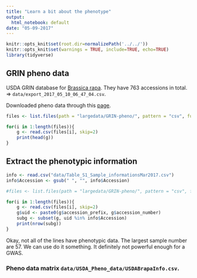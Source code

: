 ```yaml
---
title: "Learn a bit about the phenotype"
output:
  html_notebook: default
date: "05-09-2017"
---
```



```r
knitr::opts_knit$set(root.dir=normalizePath('../../'))
knitr::opts_knit$set(warnings = TRUE, include=TRUE, echo=TRUE)
library(tidyverse)
```


## GRIN pheno data

USDA GRIN database for [Brassica rapa](https://npgsweb.ars-grin.gov/gringlobal/taxonomydetail.aspx?id=7685).
They have 763 accessions in total. => `data/export_2017_05_10_06_47_04.csv`.

Downloaded pheno data through this [page](https://npgsweb.ars-grin.gov/gringlobal/AccessionObservation.aspx?id=1087059).



```r
files <- list.files(path = "largedata/GRIN-pheno/", pattern = "csv", full.names=TRUE)

for(i in 1:length(files)){
    g <- read.csv(files[i], skip=2)
    print(head(g))
}


```


## Extract the phenotypic information

```r
info <- read.csv("data/Table_S1_Sample_informationsMar2017.csv")
info$Accession <- gsub(" ", "", info$Accession)

#files <- list.files(path = "largedata/GRIN-pheno/", pattern = "csv", full.names=TRUE)

for(i in 1:length(files)){
    g <- read.csv(files[i], skip=2)
    g$uid <- paste0(g$accession_prefix, g$accession_number)
    subg <- subset(g, uid %in% info$Accession)
    print(nrow(subg))
}
```

Okay, not all of the lines have phenotypic data. The largest sample number are 57. We can use do it something. It definitely not powerful enough for a GWAS.

### Pheno data matrix `data/USDA_Pheno_data/USDABrapaInfo.csv`.


